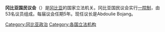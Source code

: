 {{多個問題|
{{expert|time=2019-02-01T05:29:08+00:00}}
{{unreferenced|time=2018-01-14T07:52:53+00:00}}
}}
'''冈比亚国民议会'''（{{lang-en|Gambia National Assembly}}）是[[冈比亚|冈比亚]]的国家立法机关。冈比亚国民议会实行[[一院制|一院制]]，由53名议员组成。每届议会任期5年。现任议长是Abdoulie Bojang。

{{非洲题目|议会}}

[[Category:冈比亚政治|Category:冈比亚政治]]
[[Category:各国立法机构|Category:各国立法机构]]